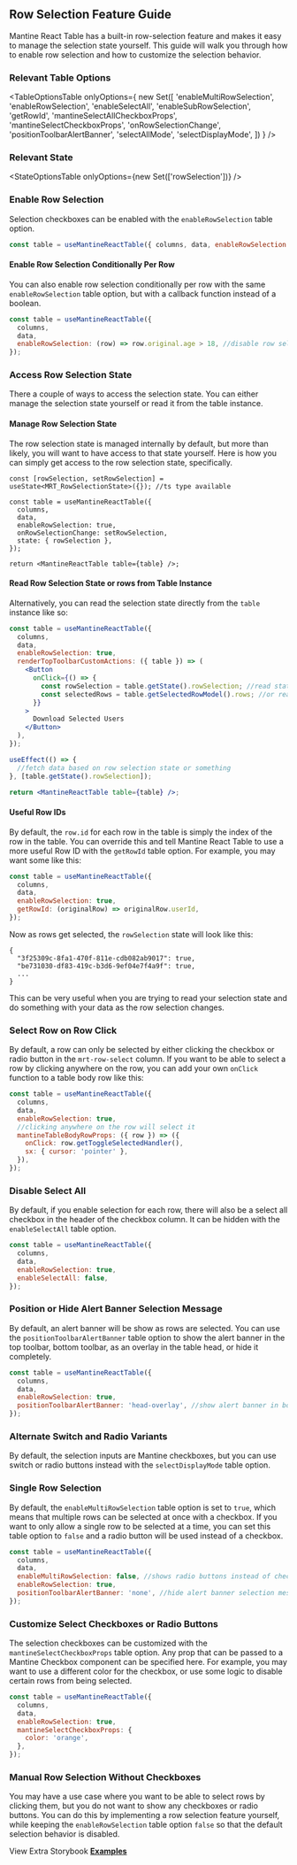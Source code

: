 
<Head>
  <title>Row Selection Feature Guide - Mantine React Table Docs</title>
  <meta
    name="description"
    content="How to add and customize row selection checkboxes in Mantine React Table"
  />
</Head>

## Row Selection Feature Guide

Mantine React Table has a built-in row-selection feature and makes it easy to manage the selection state yourself. This guide will walk you through how to enable row selection and how to customize the selection behavior.

### Relevant Table Options

<TableOptionsTable
  onlyOptions={
    new Set([
      'enableMultiRowSelection',
      'enableRowSelection',
      'enableSelectAll',
      'enableSubRowSelection',
      'getRowId',
      'mantineSelectAllCheckboxProps',
      'mantineSelectCheckboxProps',
      'onRowSelectionChange',
      'positionToolbarAlertBanner',
      'selectAllMode',
      'selectDisplayMode',
    ])
  }
/>

### Relevant State

<StateOptionsTable onlyOptions={new Set(['rowSelection'])} />

### Enable Row Selection

Selection checkboxes can be enabled with the `enableRowSelection` table option.

```jsx
const table = useMantineReactTable({ columns, data, enableRowSelection: true });
```

#### Enable Row Selection Conditionally Per Row

You can also enable row selection conditionally per row with the same `enableRowSelection` table option, but with a callback function instead of a boolean.

```jsx
const table = useMantineReactTable({
  columns,
  data,
  enableRowSelection: (row) => row.original.age > 18, //disable row selection for rows with age <= 18
});
```

### Access Row Selection State

There a couple of ways to access the selection state. You can either manage the selection state yourself or read it from the table instance.

#### Manage Row Selection State

The row selection state is managed internally by default, but more than likely, you will want to have access to that state yourself. Here is how you can simply get access to the row selection state, specifically.

```tsx
const [rowSelection, setRowSelection] = useState<MRT_RowSelectionState>({}); //ts type available

const table = useMantineReactTable({
  columns,
  data,
  enableRowSelection: true,
  onRowSelectionChange: setRowSelection,
  state: { rowSelection },
});

return <MantineReactTable table={table} />;
```

#### Read Row Selection State or rows from Table Instance

Alternatively, you can read the selection state directly from the `table` instance like so:

```jsx
const table = useMantineReactTable({
  columns,
  data,
  enableRowSelection: true,
  renderTopToolbarCustomActions: ({ table }) => (
    <Button
      onClick={() => {
        const rowSelection = table.getState().rowSelection; //read state
        const selectedRows = table.getSelectedRowModel().rows; //or read entire rows
      }}
    >
      Download Selected Users
    </Button>
  ),
});

useEffect(() => {
  //fetch data based on row selection state or something
}, [table.getState().rowSelection]);

return <MantineReactTable table={table} />;
```

#### Useful Row IDs

By default, the `row.id` for each row in the table is simply the index of the row in the table. You can override this and tell Mantine React Table to use a more useful Row ID with the `getRowId` table option. For example, you may want some like this:

```jsx
const table = useMantineReactTable({
  columns,
  data,
  enableRowSelection: true,
  getRowId: (originalRow) => originalRow.userId,
});
```

Now as rows get selected, the `rowSelection` state will look like this:

```tsx
{
  "3f25309c-8fa1-470f-811e-cdb082ab9017": true,
  "be731030-df83-419c-b3d6-9ef04e7f4a9f": true,
  ...
}
```

This can be very useful when you are trying to read your selection state and do something with your data as the row selection changes.

<EnableExample />

### Select Row on Row Click

By default, a row can only be selected by either clicking the checkbox or radio button in the `mrt-row-select` column. If you want to be able to select a row by clicking anywhere on the row, you can add your own `onClick` function to a table body row like this:

```jsx
const table = useMantineReactTable({
  columns,
  data,
  enableRowSelection: true,
  //clicking anywhere on the row will select it
  mantineTableBodyRowProps: ({ row }) => ({
    onClick: row.getToggleSelectedHandler(),
    sx: { cursor: 'pointer' },
  }),
});
```

### Disable Select All

By default, if you enable selection for each row, there will also be a select all checkbox in the header of the checkbox column. It can be hidden with the `enableSelectAll` table option.

```jsx
const table = useMantineReactTable({
  columns,
  data,
  enableRowSelection: true,
  enableSelectAll: false,
});
```

### Position or Hide Alert Banner Selection Message

By default, an alert banner will be show as rows are selected. You can use the `positionToolbarAlertBanner` table option to show the alert banner in the top toolbar, bottom toolbar, as an overlay in the table head, or hide it completely.

```jsx
const table = useMantineReactTable({
  columns,
  data,
  enableRowSelection: true,
  positionToolbarAlertBanner: 'head-overlay', //show alert banner in bottom toolbar instead of top
});
```

### Alternate Switch and Radio Variants

By default, the selection inputs are Mantine checkboxes, but you can use switch or radio buttons instead with the `selectDisplayMode` table option.

<EnableSwitchExample />

### Single Row Selection

By default, the `enableMultiRowSelection` table option is set to `true`, which means that multiple rows can be selected at once with a checkbox. If you want to only allow a single row to be selected at a time, you can set this table option to `false` and a radio button will be used instead of a checkbox.

```jsx
const table = useMantineReactTable({
  columns,
  data,
  enableMultiRowSelection: false, //shows radio buttons instead of checkboxes
  enableRowSelection: true,
  positionToolbarAlertBanner: 'none', //hide alert banner selection message
});
```

<SingleExample />

### Customize Select Checkboxes or Radio Buttons

The selection checkboxes can be customized with the `mantineSelectCheckboxProps` table option. Any prop that can be passed to a Mantine Checkbox component can be specified here. For example, you may want to use a different color for the checkbox, or use some logic to disable certain rows from being selected.

```jsx
const table = useMantineReactTable({
  columns,
  data,
  enableRowSelection: true,
  mantineSelectCheckboxProps: {
    color: 'orange',
  },
});
```

<CustomizeExample />

### Manual Row Selection Without Checkboxes

You may have a use case where you want to be able to select rows by clicking them, but you do not want to show any checkboxes or radio buttons. You can do this by implementing a row selection feature yourself, while keeping the `enableRowSelection` table option `false` so that the default selection behavior is disabled.

<ManualExample />

View Extra Storybook **[Examples](https://www.mantine-react-table.dev/?path=/story/features-selection-examples)**
